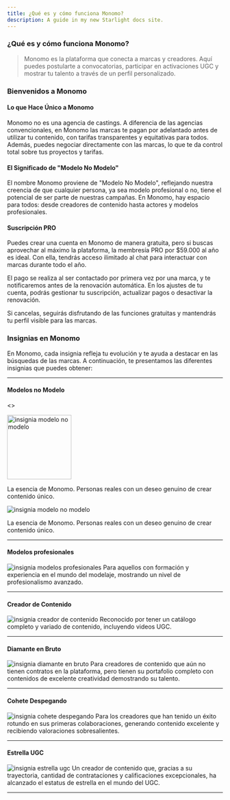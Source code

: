 ```yaml
---
title: ¿Qué es y cómo funciona Monomo?
description: A guide in my new Starlight docs site.
---
```


### ¿Qué es y cómo funciona Monomo?

> Monomo es la plataforma que conecta a marcas y creadores. Aquí puedes postularte a convocatorias, participar en activaciones UGC y mostrar tu talento a través de un perfil personalizado.
> 

### Bienvenidos a Monomo

#### **Lo que Hace Único a Monomo**

Monomo no es una agencia de castings. A diferencia de las agencias convencionales, en Monomo las marcas te pagan por adelantado antes de utilizar tu contenido, con tarifas transparentes y equitativas para todos. Además, puedes negociar directamente con las marcas, lo que te da control total sobre tus proyectos y tarifas.

#### **El Significado de "Modelo No Modelo"**

El nombre Monomo proviene de "Modelo No Modelo", reflejando nuestra creencia de que cualquier persona, ya sea modelo profesional o no, tiene el potencial de ser parte de nuestras campañas. En Monomo, hay espacio para todos: desde creadores de contenido hasta actores y modelos profesionales.

#### **Suscripción PRO**

Puedes crear una cuenta en Monomo de manera gratuita, pero si buscas aprovechar al máximo la plataforma, la membresía PRO por $59.000 al año es ideal. Con ella, tendrás acceso ilimitado al chat para interactuar con marcas durante todo el año.

El pago se realiza al ser contactado por primera vez por una marca, y te notificaremos antes de la renovación automática. En los ajustes de tu cuenta, podrás gestionar tu suscripción, actualizar pagos o desactivar la renovación.

Si cancelas, seguirás disfrutando de las funciones gratuitas y mantendrás tu perfil visible para las marcas.

### Insignias en Monomo

En Monomo, cada insignia refleja tu evolución y te ayuda a destacar en las búsquedas de las marcas. A continuación, te presentamos las diferentes insignias que puedes obtener:

---

#### Modelos no Modelo
<>
  <div style={{ display: "flex", alignItems: "center" }}>
    <img 
      src="/images/modelo-no-modelo.png" 
      alt="insignia modelo no modelo" 
      width="150" 
      height="150" 
      style={{ marginRight: "10px" }} 
    />
    <p>La esencia de Monomo. Personas reales con un deseo genuino de crear contenido único.</p>
  </div>
</>


![insignia modelo no modelo](/images/modelo-no-modelo.png)

La esencia de Monomo. Personas reales con un deseo genuino de crear contenido único.

---

#### Modelos profesionales
![insignia modelos profesionales](/images/modelo-profesional.png) Para aquellos con formación y experiencia en el mundo del modelaje, mostrando un nivel de profesionalismo avanzado.

---

#### Creador de Contenido
![insignia creador de contenido](/images/creador-de-contenido.png) Reconocido por tener un catálogo completo y variado de contenido, incluyendo videos UGC.

---

#### Diamante en Bruto
![insignia diamante en bruto](/images/diamante-en-bruto.png) Para creadores de contenido que aún no tienen contratos en la plataforma, pero tienen su portafolio completo con contenidos de excelente creatividad demostrando su talento.

---

#### Cohete Despegando
![insignia cohete despegando](/images/cohete-despegando.png) Para los creadores que han tenido un éxito rotundo en sus primeras colaboraciones, generando contenido excelente y recibiendo valoraciones sobresalientes.

---

#### Estrella UGC
![insignia estrella ugc](/images/estrella-ugc.png) Un creador de contenido que, gracias a su trayectoria, cantidad de contrataciones y calificaciones excepcionales, ha alcanzado el estatus de estrella en el mundo del UGC.

---
